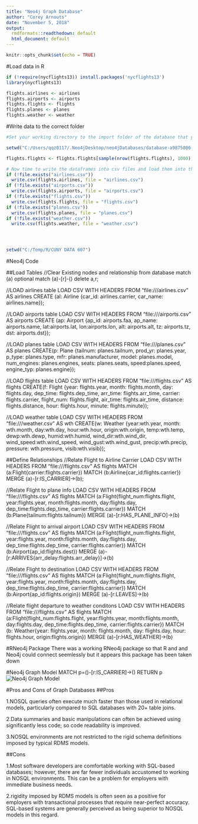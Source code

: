 ---
title: "Neo4j Graph Database"
author: "Corey Arnouts"
date: "November 5, 2018"
output:
  rmdformats::readthedown: default
  html_document: default
---

```{r setup, include=FALSE}
knitr::opts_chunk$set(echo = TRUE)
```

#Load data in R
```{r}
if (!require(nycflights13)) install.packages('nycflights13')
library(nycflights13)

flights.airlines <- airlines
flights.airports <- airports
flights.flights <- flights
flights.planes <- planes
flights.weather <- weather
```
#Write data to the correct folder
```{r}
#Set your working directory to the import folder of the database that you are working in

setwd("C:/Users/qqz0117/.Neo4jDesktop/neo4jDatabases/database-a9875086-97f9-408e-b1fb-1ac28bb382ee/installation-3.4.9/import")

flights.flights <- flights.flights[sample(nrow(flights.flights), 1000),]

# Now time to write the dataframes into csv files and load them into the local directory
if (!file.exists("airlines.csv"))
  write.csv(flights.airlines, file = "airlines.csv")
if (!file.exists("airports.csv"))
  write.csv(flights.airports, file = "airports.csv")
if (!file.exists("flights.csv"))
  write.csv(flights.flights, file = "flights.csv")
if (!file.exists("planes.csv"))
  write.csv(flights.planes, file = "planes.csv")
if (!file.exists("weather.csv"))
  write.csv(flights.weather, file = "weather.csv")




setwd("C:/Temp/R/CUNY DATA 607")
```

#Neo4j Code

##Load Tables
//Clear Existing nodes and relationship from database
match (a) optional match (a)-[r]-() delete a,r;

//LOAD airlines table
LOAD CSV WITH HEADERS FROM "file:///airlines.csv" AS airlines
CREATE (al: Airline {car_id: airlines.carrier, car_name: airlines.name});

//LOAD airports table
LOAD CSV WITH HEADERS FROM "file:///airports.csv" AS airports
CREATE (ap: Airport {ap_id: airports.faa, ap_name: airports.name, lat:airports.lat, lon:airports.lon, alt: airports.alt, tz: airports.tz, dst: airports.dst});  

//LOAD planes table
LOAD CSV WITH HEADERS FROM "file:///planes.csv" AS planes
CREATE(p: Plane {tailnum: planes.tailnum, prod_yr: planes.year, p_type: planes.type, mfr: planes.manufacturer, model: planes.model, num_engines: planes.engines, seats: planes.seats, speed:planes.speed, engine_typ: planes.engine}); 
  
//LOAD flights table
LOAD CSV WITH HEADERS FROM "file:///flights.csv" AS flights
CREATE(f: Flight {year: flights.year, month: flights.month, day: flights.day, dep_time: flights.dep_time, arr_time: flights.arr_time, carrier: flights.carrier, flight_num: flights.flight, air_time: flights.air_time, distance: flights.distance, hour: flights.hour, minute: flights.minute});

//LOAD weather table
LOAD CSV WITH HEADERS FROM "file:///weather.csv" AS wth
CREATE(w: Weather {year:wth.year, month: wth.month, day:wth.day, hour:wth.hour, origin:wth.origin, temp:wth.temp, dewp:wth.dewp, humid:wth.humid, wind_dir:wth.wind_dir, wind_speed:wth.wind_speed, wind_gust:wth.wind_gust, precip:wth.precip, pressure: wth.pressure, visib:wth.visib}); 

##Define Relationships
//Relate Flight to Airline Carrier
LOAD CSV WITH HEADERS FROM "file:///flights.csv" AS flights
MATCH (a:Flight{carrier:flights.carrier})
MATCH (b:Airline{car_id:flights.carrier})
MERGE (a)-[r:IS_CARRIER]->(b);

//Relate Flight to plane info
LOAD CSV WITH HEADERS FROM "file:///flights.csv" AS flights
MATCH (a:Flight{flight_num:flights.flight, year:flights.year, month:flights.month, day:flights.day, dep_time:flights.dep_time, carrier:flights.carrier})
MATCH (b:Plane{tailnum:flights.tailnum})
MERGE (a)-[r:HAS_PLANE_INFO]->(b)

//Relate Flight to arrival airport
LOAD CSV WITH HEADERS FROM "file:///flights.csv" AS flights
MATCH (a:Flight{flight_num:flights.flight, year:flights.year, month:flights.month, day:flights.day, dep_time:flights.dep_time, carrier:flights.carrier})
MATCH (b:Airport{ap_id:flights.dest})
MERGE (a)-[r:ARRIVES{arr_delay:flights.arr_delay}]->(b)

//Relate Flight to destination
LOAD CSV WITH HEADERS FROM "file:///flights.csv" AS flights
MATCH (a:Flight{flight_num:flights.flight, year:flights.year, month:flights.month, day:flights.day, dep_time:flights.dep_time, carrier:flights.carrier})
MATCH (b:Airport{ap_id:flights.origin})
MERGE (a)-[r:LEAVES]->(b)

//Relate flight departure to weather conditons
LOAD CSV WITH HEADERS FROM "file:///flights.csv" AS flights
MATCH (a:Flight{flight_num:flights.flight, year:flights.year, month:flights.month, day:flights.day, dep_time:flights.dep_time, carrier:flights.carrier})
MATCH (b: Weather{year: flights.year, month: flights.month, day: flights.day, hour: flights.hour, origin:flights.origin})
MERGE (a)-[r:HAS_WEATHER]->(b)

#RNeo4j Package
There was a working RNeo4j package so that R and and Neo4j could connect seemlessly but it appears this package has been taken down


#Neo4j Graph Model
MATCH p=()-[r:IS_CARRIER]->() RETURN p
![Neo4j Graph Model](Neo4g.PNG)


#Pros and Cons of Graph Databases
##Pros

1.NOSQL queries often execute much faster than those used in relational models, particularly compared to SQL databases with 20+ table joins.

2.Data summaries and basic manipulations can often be achieved using significantly less code; so code readability is improved.

3.NOSQL environments are not restricted to the rigid schema definitions imposed by typical RDMS models.

##Cons

1.Most software developers are comfortable working with SQL-based databases; however, there are far fewer individuals accustomed to working in NOSQL environments. This can be a problem for employers with immediate business needs.

2.rigidity imposed by RDMS models is often seen as a positive for employers with transactional processes that require near-perfect accuracy. SQL-based systems are generally perceived as being superior to NOSQL models in this regard.



